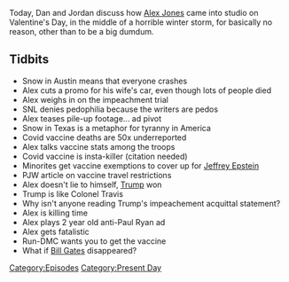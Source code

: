 {{DEFAULTSORT:
    #_EPISODE_0531:February 14, 2021
}}{{Episode
    | title           = February 14, 2021
    | caption         = Listen to this episode on [https://knowledgefight.libsyn.com/531-february-14-2021 Libsyn] [https://open.spotify.com/episode/0rcSEmoW465NH5eOuaymSw Spotify], Read the [[Transcript/531: February 14, 2021|Unofficial Transcript]], View discussion on [https://reddit.com/lk6o5v Reddit]
    | episodeNumber   = 531
    | length          = 00:55:37
    | airDate         = February 15, 2021
    | coverageDate    = February 14, 2021
    | episodeType     = [[:Category:Present Day|Present Day]]
    | appearance      = [[Jeffrey Epstein]], [[Paul Ryan]], [[Run-DMC]], [[Bill Gates]]
    | oocDrop         = Here's the video of the granny being thrown off the cliff
    | previousEpisode = [[530: February 10-11, 2021]]
    | nextEpisode     = [[532: February 15, 2021]]
}}

{{Stub}}

Today, Dan and Jordan discuss how [[Alex Jones]] came into studio on Valentine's Day, in the middle of a horrible winter storm, for basically no reason, other than to be a big dumdum.

==Tidbits==

*Snow in Austin means that everyone crashes
*Alex cuts a promo for his wife's car, even though lots of people died
*Alex weighs in on the impeachment trial
*SNL denies pedophilia because the writers are pedos
*Alex teases pile-up footage... ad pivot
*Snow in Texas is a metaphor for tyranny in America
*Covid vaccine deaths are 50x underreported
*Alex talks vaccine stats among the troops
*Covid vaccine is insta-killer (citation needed)
*Minorites get vaccine exemptions to cover up for [[Jeffrey Epstein]]
*PJW article on vaccine travel restrictions
*Alex doesn't lie to himself, [[Donald Trump|Trump]] won
*Trump is like Colonel Travis
*Why isn't anyone reading Trump's impeachement acquittal statement?
*Alex is killing time
*Alex plays 2 year old anti-Paul Ryan ad
*Alex gets fatalistic
*Run-DMC wants you to get the vaccine
*What if [[Bill Gates]] disappeared?

[[Category:Episodes]]
[[Category:Present Day]]

